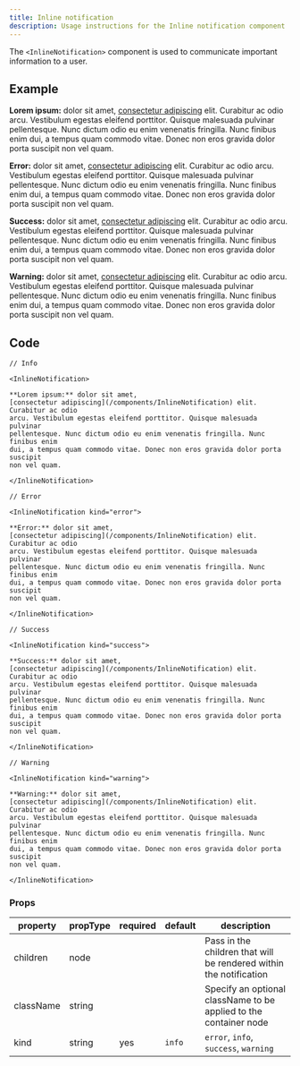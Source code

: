 ```yaml
---
title: Inline notification
description: Usage instructions for the Inline notification component
---
```


<PageDescription>

The `<InlineNotification>` component is used to communicate important
information to a user.

</PageDescription>

## Example

<Title>Info</Title>

<InlineNotification>

**Lorem ipsum:** dolor sit amet,
[consectetur adipiscing](/components/InlineNotification) elit. Curabitur ac odio
arcu. Vestibulum egestas eleifend porttitor. Quisque malesuada pulvinar
pellentesque. Nunc dictum odio eu enim venenatis fringilla. Nunc finibus enim
dui, a tempus quam commodo vitae. Donec non eros gravida dolor porta suscipit
non vel quam.

</InlineNotification>

<Title>Error</Title>

<InlineNotification kind="error">

**Error:** dolor sit amet,
[consectetur adipiscing](/components/InlineNotification) elit. Curabitur ac odio
arcu. Vestibulum egestas eleifend porttitor. Quisque malesuada pulvinar
pellentesque. Nunc dictum odio eu enim venenatis fringilla. Nunc finibus enim
dui, a tempus quam commodo vitae. Donec non eros gravida dolor porta suscipit
non vel quam.

</InlineNotification>

<Title>Success</Title>

<InlineNotification kind="success">

**Success:** dolor sit amet,
[consectetur adipiscing](/components/InlineNotification) elit. Curabitur ac odio
arcu. Vestibulum egestas eleifend porttitor. Quisque malesuada pulvinar
pellentesque. Nunc dictum odio eu enim venenatis fringilla. Nunc finibus enim
dui, a tempus quam commodo vitae. Donec non eros gravida dolor porta suscipit
non vel quam.

</InlineNotification>

<Title>Warning</Title>

<InlineNotification kind="warning">

**Warning:** dolor sit amet,
[consectetur adipiscing](/components/InlineNotification) elit. Curabitur ac odio
arcu. Vestibulum egestas eleifend porttitor. Quisque malesuada pulvinar
pellentesque. Nunc dictum odio eu enim venenatis fringilla. Nunc finibus enim
dui, a tempus quam commodo vitae. Donec non eros gravida dolor porta suscipit
non vel quam.

</InlineNotification>

## Code

```mdx path=components/InlineNotification/InlineNotification.js src=https://github.com/freight-trust/gatsby-workspace/tree/main/packages/freight-trust-gatsby-workspace/src/components/InlineNotification
// Info

<InlineNotification>

**Lorem ipsum:** dolor sit amet,
[consectetur adipiscing](/components/InlineNotification) elit. Curabitur ac odio
arcu. Vestibulum egestas eleifend porttitor. Quisque malesuada pulvinar
pellentesque. Nunc dictum odio eu enim venenatis fringilla. Nunc finibus enim
dui, a tempus quam commodo vitae. Donec non eros gravida dolor porta suscipit
non vel quam.

</InlineNotification>

// Error

<InlineNotification kind="error">

**Error:** dolor sit amet,
[consectetur adipiscing](/components/InlineNotification) elit. Curabitur ac odio
arcu. Vestibulum egestas eleifend porttitor. Quisque malesuada pulvinar
pellentesque. Nunc dictum odio eu enim venenatis fringilla. Nunc finibus enim
dui, a tempus quam commodo vitae. Donec non eros gravida dolor porta suscipit
non vel quam.

</InlineNotification>

// Success

<InlineNotification kind="success">

**Success:** dolor sit amet,
[consectetur adipiscing](/components/InlineNotification) elit. Curabitur ac odio
arcu. Vestibulum egestas eleifend porttitor. Quisque malesuada pulvinar
pellentesque. Nunc dictum odio eu enim venenatis fringilla. Nunc finibus enim
dui, a tempus quam commodo vitae. Donec non eros gravida dolor porta suscipit
non vel quam.

</InlineNotification>

// Warning

<InlineNotification kind="warning">

**Warning:** dolor sit amet,
[consectetur adipiscing](/components/InlineNotification) elit. Curabitur ac odio
arcu. Vestibulum egestas eleifend porttitor. Quisque malesuada pulvinar
pellentesque. Nunc dictum odio eu enim venenatis fringilla. Nunc finibus enim
dui, a tempus quam commodo vitae. Donec non eros gravida dolor porta suscipit
non vel quam.

</InlineNotification>
```

### Props

| property  | propType | required | default | description                                                        |
| --------- | -------- | -------- | ------- | ------------------------------------------------------------------ |
| children  | node     |          |         | Pass in the children that will be rendered within the notification |
| className | string   |          |         | Specify an optional className to be applied to the container node  |
| kind      | string   | yes      | `info`  | `error`, `info`, `success`, `warning`                              |
